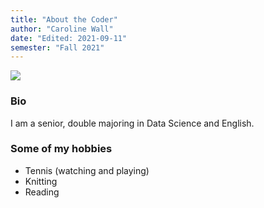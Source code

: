 ```yaml
---
title: "About the Coder"
author: "Caroline Wall"
date: "Edited: 2021-09-11"
semester: "Fall 2021"
---
```


![](https://cdn.britannica.com/26/162626-050-3534626F/Koala.jpg)

### Bio
I am a senior, double majoring in Data Science and English.

### Some of my hobbies
- Tennis (watching and playing)
- Knitting
- Reading
